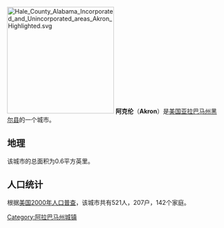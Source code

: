 [[File:Hale_County_Alabama_Incorporated_and_Unincorporated_areas_Akron_Highlighted.svg|250px]]
'''阿克伦'''（'''Akron'''）是[[美国|美国]][[亚拉巴马州|亚拉巴马州]][[黑尔县_(亚拉巴马州)|黑尔县]]的一个城市。

== 地理 ==
该城市的总面积为0.6平方英里。

== 人口统计 ==
根据[[美国2000年人口普查|美国2000年人口普查]]，该城市共有521人，207户，142个家庭。

[[Category:阿拉巴马州城镇|Category:阿拉巴马州城镇]]
{{黑爾縣 (阿拉巴馬州)}}